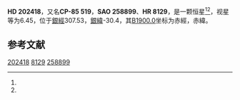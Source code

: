 {{Starbox begin
| name = HD 202418
}}
{{Starbox observe
| epoch = [[J2000.0|J2000.0]]
| constell = {{星座名待查}}<ref name=SIMBAD>{{cite web
 | url=http://simbad.u-strasbg.fr/simbad/sim-id?Ident=HR+8129
 | title =Pulsating variable Star
 | publisher=Centre de Données astronomiques de Strasbourg
 | work=SIMBAD
 | accessdate=2012-07-13}}</ref><ref name=DATA>{{cite web
 | url=http://vizier.u-strasbg.fr/viz-bin/VizieR-5?-out.add=.&-source=5050&-corr=PK=HR&-out.max=9999&HR=8129
 | title=VizieR Detailed Page
 | accessdate=2012-07-13
 | archive-date=2016-03-04
 | archive-url=https://web.archive.org/web/20160304235349/http://vizier.u-strasbg.fr/viz-bin/VizieR-5?-out.add=.&-source=5050&-corr=PK=HR&-out.max=9999&HR=8129
 | dead-url=no
 }}</ref>
| 星官 = 
| ra = {{RA|21|32|4.2}}<ref name=SIMBAD /><ref name=DATA />
| dec = {{DEC|-84|48|36}}<ref name=SIMBAD /><ref name=DATA />
| appmag_v = 6.45<ref name=SIMBAD /><ref name=DATA />
}}
{{Starbox character
| class = K3III<ref name=SIMBAD /><ref name=DATA />
| b-v = 1.4<ref name=SIMBAD /><ref name=DATA />
| u-b = 1.66<ref name=SIMBAD /><ref name=DATA />
| r-i = <ref name=SIMBAD /><ref name=DATA />
| variable = 
}}
{{Starbox astrometry
| radial_v = 1.66
| prop_mo_ra = 15
| parallax = 
| p_error = 
}}
{{Starbox catalog
| names =CP-85 519，[[SAO星表|SAO]] 258899，[[HD星表|HD]] 202418，[[HR星表|HR]] 8129}}
{{Starbox reference |Simbad=HR+8129}}
{{Starbox end}}

'''HD 202418'''，又名'''CP-85 519'''，'''SAO 258899'''、'''HR 8129'''，是一颗恒星<ref name=SIMBAD /><ref name=DATA />，视星等为6.45，位于[[銀道座標系|銀經]]307.53，[[銀道座標系|銀緯]]-30.4，其[[B1900.0|B1900.0]]坐标为赤經{{RA|21|10|33}}，赤緯{{DEC|-85|-30.4|17}}。

== 参考文献 ==
{{reflist}}

{{star-stub}}

[[Category:HD和HDE天體|202418]]
[[Category:HR天體|8129]]
[[Category:SAO天體|258899]]